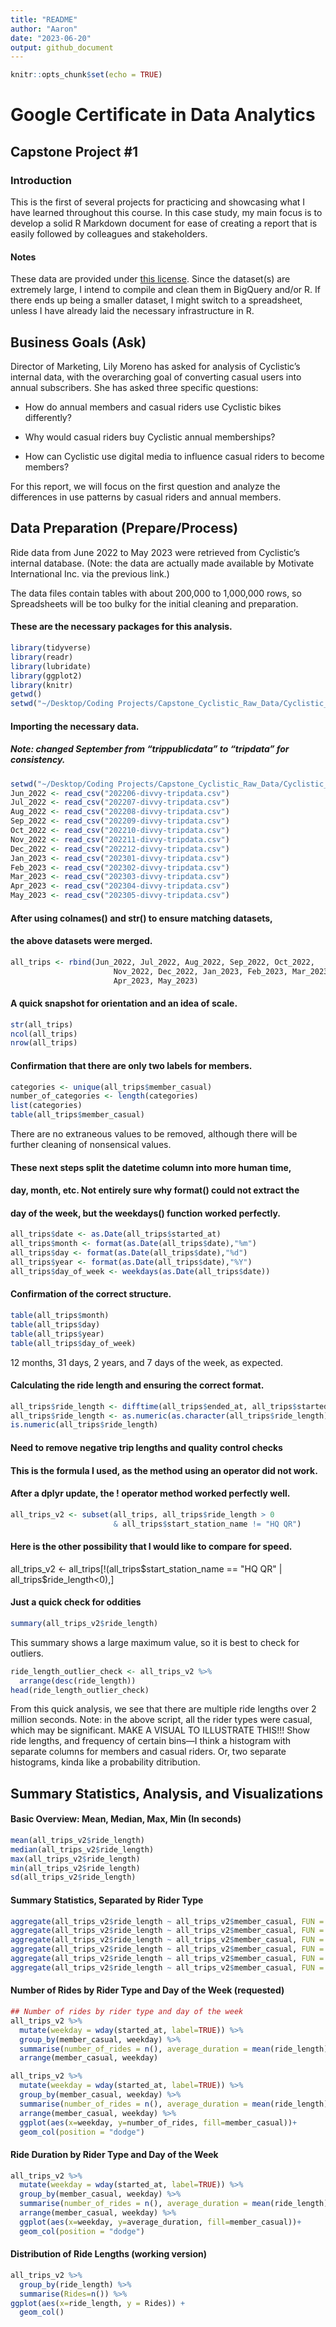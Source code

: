 ```yaml
---
title: "README"
author: "Aaron"
date: "2023-06-20"
output: github_document
---
```

```r
knitr::opts_chunk$set(echo = TRUE)
```

# Google Certificate in Data Analytics
## Capstone Project #1

### Introduction
This is the first of several projects for practicing and showcasing what I have learned throughout this course. In this case study, my main focus is to develop a solid R Markdown document for ease of creating a report that is easily followed by colleagues and stakeholders.

#### Notes
These data are provided under [this license](https://ride.divvybikes.com/data-license-agreement). Since the dataset(s) are extremely large, I intend to compile and clean them in BigQuery and/or R. If there ends up being a smaller dataset, I might switch to a spreadsheet, unless I have already laid the necessary infrastructure in R.

## Business Goals (Ask)
Director of Marketing, Lily Moreno has asked for analysis of Cyclistic's internal data, with the overarching goal of converting casual users into annual subscribers. She has asked three specific questions:

* How do annual members and casual riders use Cyclistic bikes differently?

* Why would casual riders buy Cyclistic annual memberships?

* How can Cyclistic use digital media to influence casual riders to become members?

For this report, we will focus on the first question and analyze the differences in use patterns by casual riders and annual members.

## Data Preparation (Prepare/Process)
Ride data from June 2022 to May 2023 were retrieved from Cyclistic's internal database. (Note: the data are actually made available by Motivate International Inc. via the previous link.)

The data files contain tables with about 200,000 to 1,000,000 rows, so Spreadsheets will be too bulky for the initial cleaning and preparation.

#### These are the necessary packages for this analysis.
```r
library(tidyverse)
library(readr)
library(lubridate)
library(ggplot2)
library(knitr)
getwd()
setwd("~/Desktop/Coding Projects/Capstone_Cyclistic_Raw_Data/Cyclistic_csv_files")
```

#### Importing the necessary data.
##### Note: changed September from "trippublicdata" to "tripdata" for consistency.
```r
setwd("~/Desktop/Coding Projects/Capstone_Cyclistic_Raw_Data/Cyclistic_csv_files")
Jun_2022 <- read_csv("202206-divvy-tripdata.csv")
Jul_2022 <- read_csv("202207-divvy-tripdata.csv")
Aug_2022 <- read_csv("202208-divvy-tripdata.csv")
Sep_2022 <- read_csv("202209-divvy-tripdata.csv")
Oct_2022 <- read_csv("202210-divvy-tripdata.csv")
Nov_2022 <- read_csv("202211-divvy-tripdata.csv")
Dec_2022 <- read_csv("202212-divvy-tripdata.csv")
Jan_2023 <- read_csv("202301-divvy-tripdata.csv")
Feb_2023 <- read_csv("202302-divvy-tripdata.csv")
Mar_2023 <- read_csv("202303-divvy-tripdata.csv")
Apr_2023 <- read_csv("202304-divvy-tripdata.csv")
May_2023 <- read_csv("202305-divvy-tripdata.csv")
```

#### After using colnames() and str() to ensure matching datasets, 
#### the above datasets were merged.
```r
all_trips <- rbind(Jun_2022, Jul_2022, Aug_2022, Sep_2022, Oct_2022, 
                       Nov_2022, Dec_2022, Jan_2023, Feb_2023, Mar_2023,
                       Apr_2023, May_2023)
```

#### A quick snapshot for orientation and an idea of scale.
```r
str(all_trips)
ncol(all_trips)
nrow(all_trips)
```



#### Confirmation that there are only two labels for members.
```r
categories <- unique(all_trips$member_casual)
number_of_categories <- length(categories)
list(categories)
table(all_trips$member_casual)
```
There are no extraneous values to be removed, although there will be further
cleaning of nonsensical values.

#### These next steps split the datetime column into more human time, 
#### day, month, etc. Not entirely sure why format() could not extract the
#### day of the week, but the weekdays() function worked perfectly.
```r
all_trips$date <- as.Date(all_trips$started_at)
all_trips$month <- format(as.Date(all_trips$date),"%m")
all_trips$day <- format(as.Date(all_trips$date),"%d")
all_trips$year <- format(as.Date(all_trips$date),"%Y")
all_trips$day_of_week <- weekdays(as.Date(all_trips$date))
```

#### Confirmation of the correct structure.
```r
table(all_trips$month)
table(all_trips$day)
table(all_trips$year)
table(all_trips$day_of_week)
```
12 months, 31 days, 2 years, and 7 days of the week, as expected.

#### Calculating the ride length and ensuring the correct format.
```r
all_trips$ride_length <- difftime(all_trips$ended_at, all_trips$started_at)
all_trips$ride_length <- as.numeric(as.character(all_trips$ride_length))
is.numeric(all_trips$ride_length)
```

#### Need to remove negative trip lengths and quality control checks
#### This is the formula I used, as the method using an operator did not work.
#### After a dplyr update, the ! operator method worked perfectly well.
```r
all_trips_v2 <- subset(all_trips, all_trips$ride_length > 0 
                       & all_trips$start_station_name != "HQ QR")
```

#### Here is the other possibility that I would like to compare for speed.
all_trips_v2 <- all_trips[!(all_trips$start_station_name == "HQ QR"
                            | all_trips$ride_length<0),]
                            
#### Just a quick check for oddities
```r
summary(all_trips_v2$ride_length)
```
This summary shows a large maximum value, so it is best to check for outliers.

```r
ride_length_outlier_check <- all_trips_v2 %>%
  arrange(desc(ride_length))
head(ride_length_outlier_check)
```
From this quick analysis, we see that there are multiple ride lengths over 2 million seconds. Note: in the above script, all the rider types were casual, which may be significant. MAKE A VISUAL TO ILLUSTRATE THIS!!! Show ride lengths, and frequency of certain bins---I think a histogram with separate columns for members and casual riders. Or, two separate histograms, kinda like a probability ditribution.

## Summary Statistics, Analysis, and Visualizations

#### Basic Overview: Mean, Median, Max, Min (In seconds)
```r
mean(all_trips_v2$ride_length)
median(all_trips_v2$ride_length)
max(all_trips_v2$ride_length)
min(all_trips_v2$ride_length)
sd(all_trips_v2$ride_length)
```

#### Summary Statistics, Separated by Rider Type
```r
aggregate(all_trips_v2$ride_length ~ all_trips_v2$member_casual, FUN = length)
aggregate(all_trips_v2$ride_length ~ all_trips_v2$member_casual, FUN = mean)
aggregate(all_trips_v2$ride_length ~ all_trips_v2$member_casual, FUN = median)
aggregate(all_trips_v2$ride_length ~ all_trips_v2$member_casual, FUN = max)
aggregate(all_trips_v2$ride_length ~ all_trips_v2$member_casual, FUN = min)
aggregate(all_trips_v2$ride_length ~ all_trips_v2$member_casual, FUN = sd)
```

#### Number of Rides by Rider Type and Day of the Week (requested)
```r
## Number of rides by rider type and day of the week
all_trips_v2 %>%
  mutate(weekday = wday(started_at, label=TRUE)) %>%
  group_by(member_casual, weekday) %>%
  summarise(number_of_rides = n(), average_duration = mean(ride_length)) %>%
  arrange(member_casual, weekday)
```
```r
all_trips_v2 %>%
  mutate(weekday = wday(started_at, label=TRUE)) %>%
  group_by(member_casual, weekday) %>%
  summarise(number_of_rides = n(), average_duration = mean(ride_length)) %>%
  arrange(member_casual, weekday) %>%
  ggplot(aes(x=weekday, y=number_of_rides, fill=member_casual))+
  geom_col(position = "dodge")

```

#### Ride Duration by Rider Type and Day of the Week
```r
all_trips_v2 %>%
  mutate(weekday = wday(started_at, label=TRUE)) %>%
  group_by(member_casual, weekday) %>%
  summarise(number_of_rides = n(), average_duration = mean(ride_length)) %>%
  arrange(member_casual, weekday) %>%
  ggplot(aes(x=weekday, y=average_duration, fill=member_casual))+
  geom_col(position = "dodge")
```

#### Distribution of Ride Lengths (working version)
```r
all_trips_v2 %>%
  group_by(ride_length) %>%
  summarise(Rides=n()) %>%
ggplot(aes(x=ride_length, y = Rides)) +
  geom_col()
```

